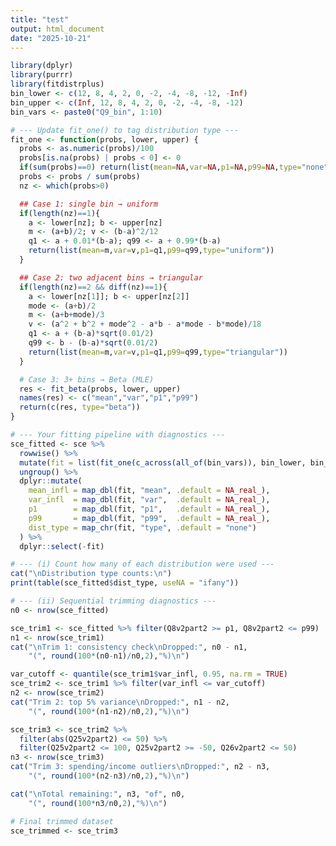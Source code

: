 ```yaml
---
title: "test"
output: html_document
date: "2025-10-21"
---
```


```r
library(dplyr)
library(purrr)
library(fitdistrplus)
bin_lower <- c(12, 8, 4, 2, 0, -2, -4, -8, -12, -Inf)
bin_upper <- c(Inf, 12, 8, 4, 2, 0, -2, -4, -8, -12)
bin_vars <- paste0("Q9_bin", 1:10)

# --- Update fit_one() to tag distribution type ---
fit_one <- function(probs, lower, upper) {
  probs <- as.numeric(probs)/100
  probs[is.na(probs) | probs < 0] <- 0
  if(sum(probs)==0) return(list(mean=NA,var=NA,p1=NA,p99=NA,type="none"))
  probs <- probs / sum(probs)
  nz <- which(probs>0)

  ## Case 1: single bin → uniform
  if(length(nz)==1){
    a <- lower[nz]; b <- upper[nz]
    m <- (a+b)/2; v <- (b-a)^2/12
    q1 <- a + 0.01*(b-a); q99 <- a + 0.99*(b-a)
    return(list(mean=m,var=v,p1=q1,p99=q99,type="uniform"))
  }

  ## Case 2: two adjacent bins → triangular
  if(length(nz)==2 && diff(nz)==1){
    a <- lower[nz[1]]; b <- upper[nz[2]]
    mode <- (a+b)/2
    m <- (a+b+mode)/3
    v <- (a^2 + b^2 + mode^2 - a*b - a*mode - b*mode)/18
    q1 <- a + (b-a)*sqrt(0.01/2)
    q99 <- b - (b-a)*sqrt(0.01/2)
    return(list(mean=m,var=v,p1=q1,p99=q99,type="triangular"))
  }

  # Case 3: 3+ bins → Beta (MLE)
  res <- fit_beta(probs, lower, upper)
  names(res) <- c("mean","var","p1","p99")
  return(c(res, type="beta"))
}

# --- Your fitting pipeline with diagnostics ---
sce_fitted <- sce %>%
  rowwise() %>%
  mutate(fit = list(fit_one(c_across(all_of(bin_vars)), bin_lower, bin_upper))) %>%
  ungroup() %>%
  dplyr::mutate(
    mean_infl = map_dbl(fit, "mean", .default = NA_real_),
    var_infl  = map_dbl(fit, "var",  .default = NA_real_),
    p1        = map_dbl(fit, "p1",   .default = NA_real_),
    p99       = map_dbl(fit, "p99",  .default = NA_real_),
    dist_type = map_chr(fit, "type", .default = "none")
  ) %>%
  dplyr::select(-fit)

# --- (i) Count how many of each distribution were used ---
cat("\nDistribution type counts:\n")
print(table(sce_fitted$dist_type, useNA = "ifany"))

# --- (ii) Sequential trimming diagnostics ---
n0 <- nrow(sce_fitted)

sce_trim1 <- sce_fitted %>% filter(Q8v2part2 >= p1, Q8v2part2 <= p99)
n1 <- nrow(sce_trim1)
cat("\nTrim 1: consistency check\nDropped:", n0 - n1, 
    "(", round(100*(n0-n1)/n0,2),"%)\n")

var_cutoff <- quantile(sce_trim1$var_infl, 0.95, na.rm = TRUE)
sce_trim2 <- sce_trim1 %>% filter(var_infl <= var_cutoff)
n2 <- nrow(sce_trim2)
cat("Trim 2: top 5% variance\nDropped:", n1 - n2, 
    "(", round(100*(n1-n2)/n0,2),"%)\n")

sce_trim3 <- sce_trim2 %>%
  filter(abs(Q25v2part2) <= 50) %>% 
  filter(Q25v2part2 <= 100, Q25v2part2 >= -50, Q26v2part2 <= 50)
n3 <- nrow(sce_trim3)
cat("Trim 3: spending/income outliers\nDropped:", n2 - n3, 
    "(", round(100*(n2-n3)/n0,2),"%)\n")

cat("\nTotal remaining:", n3, "of", n0, 
    "(", round(100*n3/n0,2),"%)\n")

# Final trimmed dataset
sce_trimmed <- sce_trim3


```

